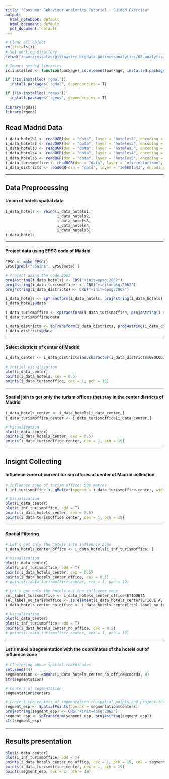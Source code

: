 ```yaml
---
title: "Consumer Behaviour Analytics Tutorial - Guided Exercise"
output:
  html_notebook: default
  html_document: default
  pdf_document: default
---
```



```r
# Clear all object
rm(list=ls())
# Set working directory
setwd("/home/jmssalas/git/master-bigdata-businessanalytics/08-analytical-applications/03-location-analytics")
```


```r
# Import needed libraries
is.installed <- function(package) is.element(package, installed.packages())

if (!is.installed('rgdal')) 
  install.packages('rgdal', dependencies = T)

if (!is.installed('rgeos')) 
  install.packages('rgeos', dependencies = T)

library(rgdal)
library(rgeos)
```




## Read Madrid Data
```r
i_data_hotels1 <- readOGR(dsn = "data", layer = "hoteles1", encoding = "latin1")
i_data_hotels2 <- readOGR(dsn = "data", layer = "hoteles2", encoding = "latin1")
i_data_hotels3 <- readOGR(dsn = "data", layer = "hoteles3", encoding = "latin1")
i_data_hotels4 <- readOGR(dsn = "data", layer = "hoteles4", encoding = "latin1")
i_data_hotels5 <- readOGR(dsn = "data", layer = "hoteles5", encoding = "latin1")
i_data_turismoffice <- readOGR(dsn = "data", layer = "oficinaturismo", encoding = "latin1")
i_data_districts <- readOGR(dsn = "data", layer = "200001543", encoding = "latin1")
```

---

## Data Preprocessing

#### Union of hotels spatial data
```r
i_data_hotels <- rbind(i_data_hotels1,
                       i_data_hotels2,
                       i_data_hotels3,
                       i_data_hotels4,
                       i_data_hotels5)
i_data_hotels
```

---

#### Project data using EPSG code of Madrid
```r
EPSG <- make_EPSG()
EPSG[grepl("Spain$", EPSG$note),]
```


```r
# Project using the code 2062
proj4string(i_data_hotels) <- CRS("+init=epsg:2062")
proj4string(i_data_turismoffice) <- CRS("+init=epsg:2062")
proj4string(i_data_districts) <- CRS("+init=epsg:2062")
```


```r
i_data_hotels <- spTransform(i_data_hotels, proj4string(i_data_hotels))
i_data_hotels@data
```


```r
i_data_turismoffice <- spTransform(i_data_turismoffice, proj4string(i_data_turismoffice))
i_data_turismoffice@data
```


```r
i_data_districts <- spTransform(i_data_districts, proj4string(i_data_districts))
i_data_districts@data
```

---

#### Select districts of center of Madrid
```r
i_data_center <- i_data_districts[as.character(i_data_districts$GEOCODIGO) >= "079011" & as.character(i_data_districts$GEOCODIGO) <= "079052", ]

# Initial visualization
plot(i_data_center)
points(i_data_hotels, cex = 0.5)
points(i_data_turismoffice, cex = 1, pch = 19)
```


---

#### Spatial join to get only the turism offices that stay in the center districts of Madrid
```r
i_data_hotels_center <- i_data_hotels[i_data_center,]
i_data_turismoffice_center <- i_data_turismoffice[i_data_center,]

# Visualization
plot(i_data_center)
points(i_data_hotels_center, cex = 0.5)
points(i_data_turismoffice_center, cex = 1, pch = 19)
```



---

## Insight Collecting

#### Influence zone of current turism offices of center of Madrid collection
```r
# Influence zone of turism office: 500 metres
i_inf_turismoffice <- gBuffer(spgeom = i_data_turismoffice_center, width = 500)

# Visualization
plot(i_data_center)
plot(i_inf_turismoffice, add = T)
points(i_data_hotels_center, cex = 0.5)
points(i_data_turismoffice_center, cex = 1, pch = 19)
```

---

#### Spatial Filtering
```r
# Let's get only the hotels into influence zone
i_data_hotels_center_office <- i_data_hotels[i_inf_turismoffice, ]

# Visualization
plot(i_data_center)
plot(i_inf_turismoffice, add = T)
points(i_data_hotels_center, cex = 0.5)
points(i_data_hotels_center_office, cex = 0.1)
# points(i_data_turismoffice_center, cex = 1, pch = 19)
```


```r
# Let's get only the hotels out the influence zone
sel_label_turismoffice <- i_data_hotels_center_office$ETIQUETA
sel_label_no_turismoffice <- is.element(i_data_hotels_center$ETIQUETA, sel_label_turismoffice)
i_data_hotels_center_no_office <- i_data_hotels_center[!sel_label_no_turismoffice, ]

# Visualization
plot(i_data_center)
plot(i_inf_turismoffice, add = T)
points(i_data_hotels_center_no_office, cex = 0.5)
# points(i_data_turismoffice_center, cex = 1, pch = 19)
```


---

#### Let's make a segmentation with the coordinates of the hotels out of influence zone
```r
# Clustering above spatial coordinates
set.seed(44)
segmentation <- kmeans(i_data_hotels_center_no_office@coords, 4)
str(segmentation)
```

```r
# Centers of segmentation
segmentation$centers
```


```r
# Convert the centers of segmentation to spatial points and project them
segment_esp <- SpatialPoints(coords = segmentation$centers)
proj4string(segment_esp) <- CRS("+init=epsg:2062")
segment_esp <- spTransform(segment_esp, proj4string(segment_esp))
str(segment_esp)
```



---

## Results presentation
```r
plot(i_data_center)
plot(i_inf_turismoffice, add = T)
points(i_data_hotels_center_no_office, cex = 1, pch = 19, col = segmentation$cluster)
points(i_data_turismoffice_center, cex = 1, pch = 19)
points(segment_esp, cex = 2, pch = 19)
```